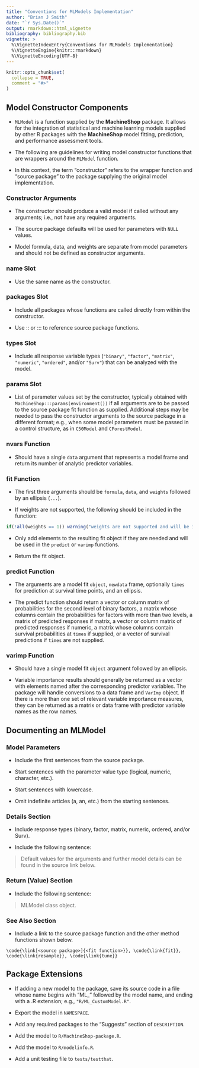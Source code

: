 ---
title: "Conventions for MLModels Implementation"
author: "Brian J Smith"
date: "`r Sys.Date()`"
output: rmarkdown::html_vignette
bibliography: bibliography.bib
vignette: >
  %\VignetteIndexEntry{Conventions for MLModels Implementation}
  %\VignetteEngine{knitr::rmarkdown}
  %\VignetteEncoding{UTF-8}
---

```{r setup, include = FALSE}
knitr::opts_chunk$set(
  collapse = TRUE,
  comment = "#>"
)
```


## Model Constructor Components

- `MLModel` is a function supplied by the **MachineShop** package.  It allows for the integration of statistical and machine learning models supplied by other R packages with the **MachineShop** model fitting, prediction, and performance assessment tools.

- The following are guidelines for writing model constructor functions that are wrappers around the `MLModel` function.

- In this context, the term "constructor" refers to the wrapper function and "source package" to the package supplying the original model implementation.


### Constructor Arguments

- The constructor should produce a valid model if called without any arguments; i.e., not have any required arguments.

- The source package defaults will be used for parameters with `NULL` values.

- Model formula, data, and weights are separate from model parameters and should not be defined as constructor arguments.


### name Slot

- Use the same name as the constructor.


### packages Slot

- Include all packages whose functions are called directly from within the constructor.

- Use :: or ::: to reference source package functions.


### types Slot

- Include all response variable types (`"binary"`, `"factor"`, `"matrix"`, `"numeric"`, `"ordered"`, and/or `"Surv"`) that can be analyzed with the model.


### params Slot

- List of parameter values set by the constructor, typically obtained with `MachineShop:::params(environment())` if all arguments are to be passed to the source package fit function as supplied.  Additional steps may be needed to pass the constructor arguments to the source package in a different format; e.g., when some model parameters must be passed in a control structure, as in `C50Model` and `CForestModel`.


### nvars Function

- Should have a single `data` argument that represents a model frame and return its number of analytic predictor variables.


### fit Function

- The first three arguments should be `formula`, `data`, and `weights` followed by an ellipsis (`...`).

- If weights are not supported, the following should be included in the function:

```{r eval = FALSE}
if(!all(weights == 1)) warning("weights are not supported and will be ignored")
```

- Only add elements to the resulting fit object if they are needed and will be used in the `predict` or `varimp` functions.

- Return the fit object.


### predict Function

- The arguments are a model fit `object`, `newdata` frame, optionally `times` for prediction at survival time points, and an ellipsis.

- The predict function should return a vector or column matrix of probabilities for the second level of binary factors, a matrix whose columns contain the probabilities for factors with more than two levels, a matrix of predicted responses if matrix, a vector or column matrix of predicted responses if numeric, a matrix whose columns contain survival probabilities at `times` if supplied, or a vector of survival predictions if `times` are not supplied.


### varimp Function

- Should have a single model fit `object` argument followed by an ellipsis.

- Variable importance results should generally be returned as a vector with elements named after the corresponding predictor variables.  The package will handle conversions to a data frame and `VarImp` object.  If there is more than one set of relevant variable importance measures, they can be returned as a matrix or data frame with predictor variable names as the row names.


## Documenting an MLModel


### Model Parameters

- Include the first sentences from the source package.

- Start sentences with the parameter value type (logical, numeric, character, etc.).

- Start sentences with lowercase.

- Omit indefinite articles (a, an, etc.) from the starting sentences.


### Details Section

- Include response types (binary, factor, matrix, numeric, ordered, and/or Surv).

- Include the following sentence:
  
> Default values for the \code{NULL} arguments and further model details can be
> found in the source link below.


### Return (Value) Section

- Include the following sentence:

> MLModel class object.


### See Also Section

- Include a link to the source package function and the other method functions shown below.

```
\code{\link[<source package>]{<fit function>}}, \code{\link{fit}},
\code{\link{resample}}, \code{\link{tune}}
```

## Package Extensions

- If adding a new model to the package, save its source code in a file whose name begins with "ML_" followed by the model name, and ending with a .R extension; e.g., `"R/ML_CustomModel.R"`.

- Export the model in `NAMESPACE`.

- Add any required packages to the "Suggests" section of `DESCRIPTION`.

- Add the model to `R/MachineShop-package.R`.

- Add the model to `R/modelinfo.R`.

- Add a unit testing file to `tests/testthat`.
